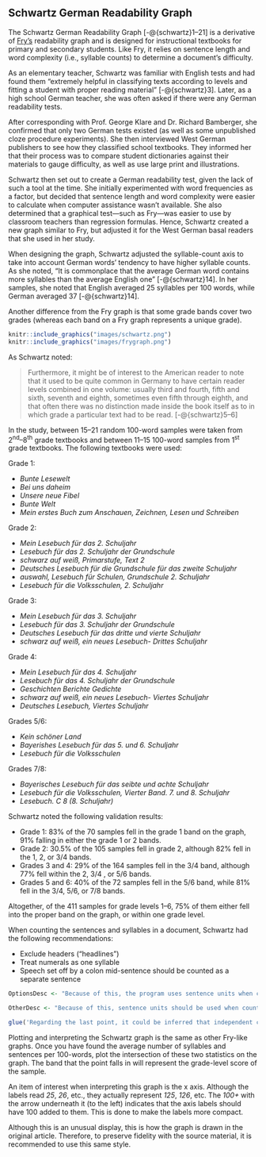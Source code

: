 ## Schwartz German Readability Graph {-#sec-schwartz}

The Schwartz German Readability Graph\index{Schwartz German Readability Graph|(ii} [-@{schwartz}1–21] is a derivative of [Fry’s](#sec-fry-test) readability graph and is designed for instructional textbooks for primary and secondary students. Like Fry, it relies on sentence length and word complexity (i.e., syllable counts) to determine a document’s difficulty.

As an elementary teacher, Schwartz\index{Fry!derivatives!Schwartz} was familiar with English tests and had found them "extremely helpful in classifying texts according to levels and fitting a student with proper reading material" [-@{schwartz}3]. Later, as a high school German teacher, she was often asked if there were any German readability tests.

After corresponding with Prof. George Klare and Dr. Richard Bamberger, she confirmed that only two German tests existed (as well as some unpublished cloze\index{cloze} procedure experiments). She then interviewed West German publishers to see how they classified school textbooks. They informed her that their process was to compare student dictionaries against their materials to gauge difficulty, as well as use large print and illustrations.

Schwartz then set out to create a German readability test, given the lack of such a tool at the time. She initially experimented with word frequencies as a factor, but decided that sentence length and word complexity were easier to calculate when computer assistance wasn't available. She also determined that a graphical test—such as Fry—was easier to use by classroom teachers than regression formulas. Hence, Schwartz created a new graph similar to Fry, but adjusted it for the West German basal readers that she used in her study.

When designing the graph, Schwartz adjusted the syllable-count axis to take into account German words' tendency to have higher syllable counts. As she noted, "It is commonplace that the average German word contains more syllables than the average English one" [-@{schwartz}14]. In her samples, she noted that English averaged 25 syllables per 100 words, while German averaged 37 [-@{schwartz}14].

Another difference from the Fry graph is that some grade bands cover two grades (whereas each band on a Fry graph represents a unique grade).

```r
knitr::include_graphics("images/schwartz.png")
knitr::include_graphics("images/frygraph.png")
```

::: {.minipage data-latex="{\textwidth}"}
As Schwartz noted:

> Furthermore, it might be of interest to the American reader to note that it used to be quite common in Germany to have certain reader levels combined in one volume: usually third and fourth, fifth and sixth, seventh and eighth, sometimes even fifth through eighth, and that often there was no distinction made inside the book itself as to in which grade a particular text had to be read. [-@{schwartz}5–6]
:::

In the study, between 15–21 random 100-word samples were taken from 2^nd^–8^th^ grade textbooks and between 11–15 100-word samples from 1^st^ grade textbooks. The following textbooks were used:

::: {.minipage data-latex="{\textwidth}"}
Grade 1:

- *Bunte Lesewelt*
- *Bei uns daheim*
- *Unsere neue Fibel*
- *Bunte Welt*
- *Mein erstes Buch zum Anschauen, Zeichnen, Lesen und Schreiben*
:::

::: {.minipage data-latex="{\textwidth}"}
Grade 2:

- *Mein Lesebuch für das 2. Schuljahr*
- *Lesebuch für das 2. Schuljahr der Grundschule*
- *schwarz auf weiß, Primarstufe, Text 2*
- *Deutsches Lesebuch für die Grundschule für das zweite Schuljahr*
- *auswahl, Lesebuch für Schulen, Grundschule 2. Schuljahr*
- *Lesebuch für die Volksschulen, 2. Schuljahr*
:::

::: {.minipage data-latex="{\textwidth}"}
Grade 3:

- *Mein Lesebuch für das 3. Schuljahr*
- *Lesebuch für das 3. Schuljahr der Grundschule*
- *Deutsches Lesebuch für das dritte und vierte Schuljahr*
- *schwarz auf weiß, ein neues Lesebuch- Drittes Schuljahr*
:::

::: {.minipage data-latex="{\textwidth}"}
Grade 4:

- *Mein Lesebuch für das 4. Schuljahr*
- *Lesebuch für das 4. Schuljahr der Grundschule*
- *Geschichten Berichte Gedichte*
- *schwarz auf weiß, ein neues Lesebuch- Viertes Schuljahr*
- *Deutsches Lesebuch, Viertes Schuljahr*
:::

::: {.minipage data-latex="{\textwidth}"}
Grades 5/6:

- *Kein schöner Land*
- *Bayerishes Lesebuch für das 5. und 6. Schuljahr*
- *Lesebuch für die Volksschulen*
:::

::: {.minipage data-latex="{\textwidth}"}
Grades 7/8:

- *Bayerisches Lesebuch für das seibte und achte Schuljahr*
- *Lesebuch für die Volksschulen, Vierter Band. 7. und 8. Schuljahr*
- *Lesebuch. C 8 (8. Schuljahr)*
:::

::: {.minipage data-latex="{\textwidth}"}
Schwartz noted the following validation results:

- Grade 1: 83% of the 70 samples fell in the grade 1 band on the graph, 91% falling in either the grade 1 or 2 bands.
- Grade 2: 30.5% of the 105 samples fell in grade 2, although 82% fell in the 1, 2, or 3/4 bands.
- Grades 3 and 4: 29% of the 164 samples fell in the 3/4 band, although 77% fell within the 2, 3/4 , or 5/6 bands.
- Grades 5 and 6: 40% of the 72 samples fell in the 5/6 band, while 81% fell in the 3/4, 5/6, or 7/8 bands.
:::

Altogether, of the 411 samples for grade levels 1–6, 75% of them either fell into the proper band on the graph, or within one grade level.

::: {.minipage data-latex="{\textwidth}"}
When counting the sentences and syllables in a document, Schwartz had the following recommendations:

- Exclude headers (“headlines”)
- Treat numerals as one syllable
- Speech set off by a colon mid-sentence should be counted as a separate sentence
:::

```r
OptionsDesc <- "Because of this, the program uses sentence units when counting sentences. Numerals are also counted as one syllable by the program, regardless of the project\'s settings."

OtherDesc <- "Because of this, sentence units should be used when counting sentences. Numerals should also be counted as one syllable."

glue('Regarding the last point, it could be inferred that independent clauses set off by colons, semicolons, and em dashes should also be counted as separate sentences. $if_else(UserManualMode, OptionsDesc, OtherDesc)^', .open='$', .close='^')
```

Plotting and interpreting the Schwartz graph is the same as other Fry-like graphs. Once you have found the average number of syllables and sentences per 100-words, plot the intersection of these two statistics on the graph. The band that the point falls in will represent the grade-level score of the sample.\index{Schwartz German Readability Graph|)}

::: {.notesection data-latex=""}
An item of interest when interpreting this graph is the x axis. Although the labels read *25*, *26*, etc., they actually represent *125*, *126*, etc. The *100+* with the arrow underneath it (to the left) indicates that the axis labels should have 100 added to them. This is done to make the labels more compact.

Although this is an unusual display, this is how the graph is drawn in the original article. Therefore, to preserve fidelity with the source material, it is recommended to use this same style.
:::

\newpage
